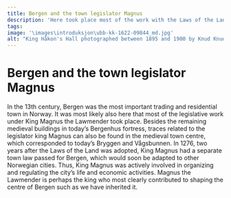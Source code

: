 ```yaml
---
title: Bergen and the town legislator Magnus
description: 'Here took place most of the work with the Laws of the Land!'
tags:
image: '\images\introduksjon\ubb-kk-1622-09844_md.jpg'
alt: "King Håkon's Hall photographed between 1895 and 1900 by Knud Knudsen - Picture Collection, UBB."
---
```



# Bergen and the town legislator Magnus

<Container stil="initial side">
    In the 13th century, Bergen was the most important trading and residential town in Norway. It was most likely also here that most of the legislative work under King Magnus the Lawmender took place. Besides the remaining medieval buildings in today’s Bergenhus fortress, traces related to the legislator king Magnus can also be found in the medieval town centre, which corresponded to today’s Bryggen and Vågsbunnen. In 1276, two years after the Laws of the Land was adopted, King Magnus had a separate town law passed for Bergen, which would soon be adapted to other Norwegian cities. Thus, King Magnus was actively involved in organizing and regulating the city’s life and economic activities. Magnus the Lawmender is perhaps the king who most clearly contributed to shaping the centre of Bergen such as we have inherited it.
</Container>

<Figure
    image="\images\introduksjon\kart over kirker og klostre.jpg"
    title="A map showing churches and monasteries in Bergen at the time of Magnus Lagabøte. Illustration: Tine Erika Fuglseth and Alf Tore Hommedal (Hommedal 2024). Developed upon Herteig et al 1976; Lidén & Magerøy 1980 og Ersland 2011."
    alt="A map showing churches and monasteries in Bergen at the time of Magnus Lagabøte."
>
</Figure>